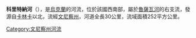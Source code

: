 '''科里特納河'''（{{lang-uk|Коритна}}），是[[烏克蘭|烏克蘭]]的河流，位於該國西南部，屬於[[魯薩瓦河|魯薩瓦河]]的右支流，發源自[[卡林卡|卡林卡]]以北，流經[[文尼察州|文尼察州]]，河道全長30公里，流域面積252平方公里。

{{DEFAULTSORT:Коритна (річка)}}
[[Category:文尼察州河流|Category:文尼察州河流]]


{{Ukraine-river-stub}}